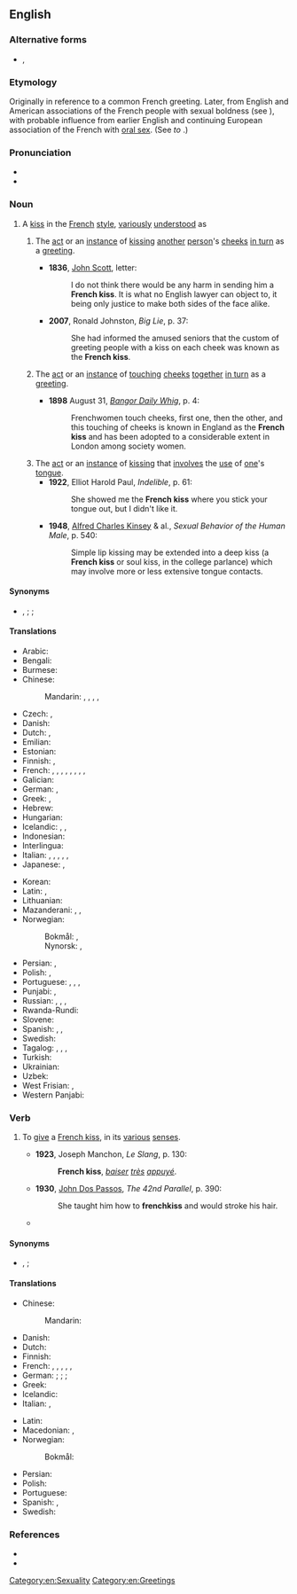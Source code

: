 {{also|French-kiss}}
==English==
{{wikipedia}}

===Alternative forms===
* {{l|en|French-kiss}}, {{l|en|frenchkiss}}

===Etymology===
Originally in reference to a common French greeting. Later, from English and American associations of the French people with sexual boldness (see {{m|en|French#Adjective|French}}), with probable influence from earlier English and continuing European association of the French with [[oral sex]]. (See ''to'' {{m|en|french#Verb|french}}.)

===Pronunciation===
* {{IPA|en|/frɛntʃˈkɪs/|/frɛnʃˈkɪs/}}
* {{audio|en|en-au-French kiss.ogg|Audio (AU)}}

===Noun===
{{en-noun|es}}

# A [[kiss]] in the [[French]] [[style]], [[variously]] [[understood]] as
## {{lb|en|now|_|uncommon}} The [[act]] or an [[instance]] of [[kissing]] [[another]] [[person]]'s [[cheek]]s [[in turn]] as a [[greeting]].
##* '''1836''', [[:w:John Scott, 1st earl of Eldon|John Scott]], letter:
##*: I do not think there would be any harm in sending him a '''French kiss'''. It is what no English lawyer can object to, it being only justice to make both sides of the face alike.
##* '''2007''', Ronald Johnston, ''Big Lie'', p. 37:
##*: She had informed the amused seniors that the custom of greeting people with a kiss on each cheek was known as the '''French kiss'''.
## {{lb|en|rare}} The [[act]] or an [[instance]] of [[touching]] [[cheek]]s [[together]] [[in turn]] as a [[greeting]].
##* '''1898''' August 31, ''[[:w:Bangor Daily News|Bangor Daily Whig]]'', p. 4:
##*: Frenchwomen touch cheeks, first one, then the other, and this touching of cheeks is known in England as the '''French kiss''' and has been adopted to a considerable extent in London among society women.
## The [[act]] or an [[instance]] of [[kissing]] that [[involve]]s the [[use]] of [[one]]'s [[tongue]].
##* '''1922''', Elliot Harold Paul, ''Indelible'', p. 61:
##*: She showed me the '''French kiss''' where you stick your tongue out, but I didn't like it.
##* '''1948''', [[:w:Alfred Charles Kinsey|Alfred Charles Kinsey]] & al., ''Sexual Behavior of the Human Male'', p. 540:
##*: Simple lip kissing may be extended into a deep kiss (a '''French kiss''' or soul kiss, in the college parlance) which may involve more or less extensive tongue contacts.

====Synonyms====
* {{s|kiss involving the tongue}} {{l|en|tongue kiss}}, {{l|en|cataglottism}}; {{l|en|soul kiss}} {{q|US}}; {{l|en|snog}} {{q|UK}}

====Translations====
{{trans-top|a kiss involving the tongue}}
* Arabic: {{t|ar|قُبْلَة فَرَنْسِيَّة|f}}
* Bengali: {{t|bn|ফরাসি চুম্বন|sc=Beng}}
* Burmese: {{t|my|ဖရင့်ကစ်|sc=Mymr}}
* Chinese:
*: Mandarin: {{t+|cmn|舌吻|tr=shéwěn|sc=Hani}}, {{t+|cmn|濕吻|sc=Hani}}, {{t+|cmn|湿吻|tr=shīwěn|sc=Hani}}, {{t|cmn|深吻|tr=shēnwěn|sc=Hani}}, {{t|cmn|法式接吻|tr=fǎshì jiēwěn|sc=Hani}}
* Czech: {{t|cs|francouzský polibek|m}}, {{t+|cs|francouzák|m}}
* Danish: {{t|da|tungekys|n}}
* Dutch: {{t+|nl|tongzoen|m}}, {{t+|nl|tongkus|m}}
* Emilian: {{t|egl|bêś a la francéśa|m}}
* Estonian: {{t|et|keelesuudlus}}
* Finnish: {{t|fi|kielisuudelma}}, {{t+|fi|kielari}}
* French: {{t+|fr|baiser florentin|m}}, {{t+|fr|baiser colombin|m}}, {{t|fr|baiser amoureux|m}}, {{t|fr|baiser profond|m}}, {{t+|fr|baiser lingual|m}}, {{qualifier|colloquial}} {{t+|fr|patin|m}}, {{t+|fr|pelle|f}}, {{t+|fr|galoche|f}}, {{qualifier|Québec}} {{t+|fr|french|m}}
* Galician: {{t|gl|bico francés|m}}
* German: {{t+|de|Zungenkuss|m}}, {{t+|de|französischer Kuss}}
* Greek: {{t+|el|γλωσσόφιλο|n}}, {{t+|el|γαλλικό φιλί|n}}
* Hebrew: {{t+|he|נְשִׁיקָה צָרְפָתִית|f|tr=nəšīqå̄h ṣå̄rəp̄å̄ṯīṯ|sc=Hebr}}
* Hungarian: {{t|hu|nyelves csók}}
* Icelandic: {{t|is|sleikur|m}}, {{t|is|tungukoss|m}}, {{t|is|franskur koss|m}}
* Indonesian: {{t|id|ciuman Perancis}}
* Interlingua: {{t|ia|basio a lingua}}
* Italian: {{t|it|bacio alla francese|m}}, {{t|it|bacio con la lingua|m}}, {{t|it|bacio appassionato|m}}, {{qualifier|dated}} {{t|it|bacio alla fiorentina|m}}, {{qualifier|colloquial}} {{t|it|slinguata|f}}, {{t+|it|limonata|f}}
* Japanese: {{t|ja|ディープ・キス|tr=dīpu-kisu}}, {{t|ja|フレンチ・キス|tr=Furenchi-kisu}}
{{trans-mid}}
* Korean: {{t|ko|프렌치 키스}}
* Latin: {{t|la|suāvium|n}}, {{t|la|bāsium linguae|n}}
* Lithuanian: {{t|lt|prancūziškas bučinys|m}}
* Mazanderani: {{t|mzn|فرانسوی خاش}}, {{t|mzn|عاشقونه خاش}}, {{t|mzn|لو بَیتِن}}
* Norwegian:
*: Bokmål: {{t|nb|tungekyss|m|n}}, {{t|nb|fransk kyss|m|n}}
*: Nynorsk: {{t|nn|tungekyss|m|n}}, {{t|nn|fransk kyss|m|n}}
* Persian: {{t|fa|بوسه فرانسوی|tr=buse farânsavi|sc=fa-Arab}}, {{t|fa|بوسه عاشقانه|tr=buse 'âšeqâne|sc=fa-Arab}}
* Polish: {{t+|pl|francuski pocałunek|m}}, {{t+|pl|pocałunek z języczkiem|m}}
* Portuguese: {{t|pt|beijo de língua|m}}, {{t|pt|beijo francês|m}}, {{qualifier|Portugal}} {{t+|pt|linguado|m}}, {{t|pt|beijo linguado|m}}
* Punjabi: {{t|pa|ਫਰੈਂਚ ਕਿਸ|sc=Guru}}, {{t|pa|ਫ਼੍ਰਾਂਸੀਸੀ ਚੁੰਮੀ|sc=Guru}}
* Russian: {{t+|ru|францу́зский поцелу́й|m}}, {{t|ru|поцелу́й взасо́с|m|sc=Cyrl}}, {{t|ru|глубо́кий поцелу́й|m|sc=Cyrl}}, {{t|ru|поцелу́й с языко́м|m|sc=Cyrl}}
* Rwanda-Rundi: {{t|rw|gusomana kw'abafaransa}}
* Slovene: {{t|sl|francọ̑ski poljȗb|m}}
* Spanish: {{t|es|beso francés|m}}, {{t+|es|beso con lengua|m}}, {{t+|es|morreo|m}}
* Swedish: {{t|sv|tungkyss|c}}
* Tagalog: {{t|tl|laplapan}}, {{t|tl|halik na Pranses}}, {{t|tl|halik ng Pranses}}, {{t|tl|halik-Pranses}}
* Turkish: {{t|tr|Fransız öpücüğü}}
* Ukrainian: {{t|uk|францу́зький поцілу́нок|m|sc=Cyrl}}
* Uzbek: {{t|uz|fransuz boʻsa|sc=Cyrl}}
* West Frisian: {{t|fy|tongtút|c}}, {{t|fy|tongepat|c}}
* Western Panjabi: {{t|pnb|فرینچ چمی}}
{{trans-bottom}}

===Verb===
{{en-verb|French kisses|French kissing|French kissed}}

# {{lb|en|ambitransitive}} To [[give]] a [[#Noun|French kiss]], in its [[various]] [[sense]]s.
#* '''1923''', Joseph Manchon, ''Le Slang'', p. 130:
#*: '''French kiss''', ''[[baiser]] [[très]] [[appuyé]]''.
#* '''1930''', [[:w:John Dos Passos|John Dos Passos]], ''The 42nd Parallel'', p. 390:
#*: She taught him how to '''frenchkiss''' and would stroke his hair.
#* {{quote-book|en|passage=That's how she pictured him, her French lover, like the deepest kiss that she had ever felt. She who had never '''French kissed'''.|title=Sleeping with Houdini: Poems|author=Nin Andrews|page=76|year=2007|publisher=BOA Editions|ISBN=1929918992}}

====Synonyms====
* {{l|en|french}}, {{l|en|French}}; {{l|en|snog}} {{q|UK}}

====Translations====
{{trans-top|to give a French kiss}}
* Chinese:
*: Mandarin: {{t-check|cmn|[[跟]][[某人]][[舌吻]]|tr=gēn mǒurén shéwěn|sc=Hani}}
* Danish: {{t|da|tungekysse}}
* Dutch: {{t+|nl|tongzoenen}}
* Finnish: {{t|fi|[[antaa]] [[kielisuudelma]]}}
* French: {{qualifier|colloquial}} {{t+|fr|rouler un patin}}, {{t+|fr|rouler une pelle}}, {{t+|fr|rouler une galoche}}, {{t+|fr|galocher}}, {{t+|fr|bécoter}}, {{qualifier|Québec}} {{t+|fr|frencher}}
* German: {{t|de|[[mit]] [[Zunge]] [[küssen]]}}; {{t|de|[[einen]] [[Zungenkuss]] [[geben]]}}; {{q|roughly}} {{t+|de|knutschen}}; {{q|slang}} {{t|de|rumlecken}}
* Greek: {{t|el|[[φιλάω]] [[με]] [[γλώσσα]]}}
* Icelandic: {{t|is|fara í sleik}}
* Italian: {{qualifier|colloquial}} {{t+|it|limonare}}, {{t|it|limonarsi}}
{{trans-mid}}
* Latin: {{t|la|columbōr}}
* Macedonian: {{t|mk|се мува|impf|sc=Cyrl}}, {{t|mk|мува|impf|sc=Cyrl}}
* Norwegian:
*: Bokmål: {{t|nb|kline}}
* Persian: {{t|fa|لب گرفتن|tr=lab gereftan|sc=fa-Arab}}
* Polish: {{t+|pl|całować|alt=całować po francusku}}
* Portuguese: {{t|pt|beijar de língua}}
* Spanish: {{qualifier|colloquial}} {{t+|es|tranzar}}, {{t+|es|morrear}}
* Swedish: {{t|sv|tungkyssa}}
{{trans-bottom}}

===References===
* {{R:OED Online|French kiss|n|272849|2009}}
* {{R:OED Online|French kiss|v|272850|2009}}

[[Category:en:Sexuality]]
[[Category:en:Greetings]]